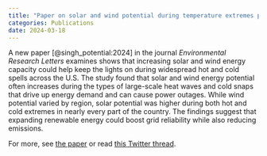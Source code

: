 ```yaml
---
title: "Paper on solar and wind potential during temperature extremes published in Environmental Research Letters"
categories: Publications
date: 2024-03-18
---
```


A new paper [@singh_potential:2024] in the journal *Environmental Research Letters* examines shows that increasing solar and wind energy capacity could help keep the lights on during widespread hot and cold spells across the U.S.
The study found that solar and wind energy potential often increases during the types of large-scale heat waves and cold snaps that drive up energy demand and can cause power outages.
While wind potential varied by region, solar potential was higher during both hot and cold extremes in nearly every part of the country.
The findings suggest that expanding renewable energy could boost grid reliability while also reducing emissions.

For more, see [the paper](/bibliography/publications/article/singh_potential_2024.qmd) or read [this Twitter thread](https://twitter.com/ClimateChirper/status/1774821916924363142).